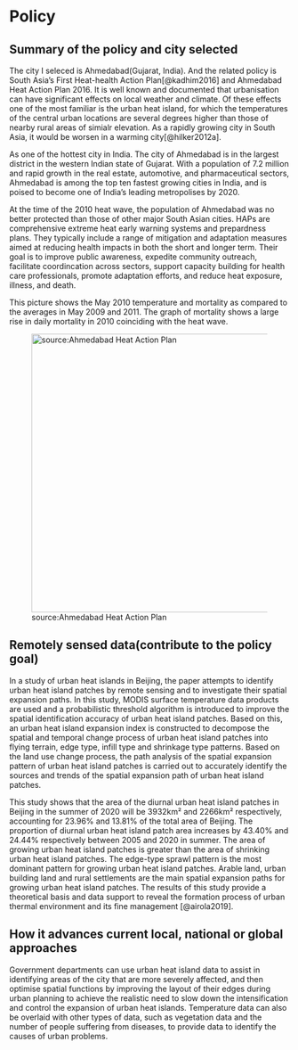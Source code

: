 # Policy

## Summary of the policy and city selected

The city I seleced is Ahmedabad(Gujarat, India). And the related policy is South Asia's First Heat-health Action Plan[@kadhim2016] and Ahmedabad Heat Action Plan 2016. It is well known and documented that urbanisation can have significant effects on local weather and climate. Of these effects one of the most familiar is the urban heat island, for which the temperatures of the central urban locations are several degrees higher than those of nearby rural areas of simialr elevation. As a rapidly growing city in South Asia, it would be worsen in a warming city[@hilker2012a].

As one of the hottest city in India. The city of Ahmedabad is in the largest district in the western Indian state of Gujarat. With a population of 7.2 million and rapid growth in the real estate, automotive, and pharmaceutical sectors, Ahmedabad is among the top ten fastest growing cities in India, and is poised to become one of India's leading metropolises by 2020.

At the time of the 2010 heat wave, the population of Ahmedabad was no better protected than those of other major South Asian cities. HAPs are comprehensive extreme heat early warning systems and prepardness plans. They typically include a range of mitigation and adaptation measures aimed at reducing health impacts in both the short and longer term. Their goal is to improve public awareness, expedite community outreach, facilitate coordincation across sectors, support capacity building for health care professionals, promote adaptation efforts, and reduce heat exposure, illness, and death.

This picture shows the May 2010 temperature and mortality as compared to the averages in May 2009 and 2011. The graph of mortality shows a large rise in daily mortality in 2010 coinciding with the heat wave.

![source:Ahmedabad Heat Action Plan](image/06.jpg){width="500"}

## Remotely sensed data(contribute to the policy goal)

In a study of urban heat islands in Beijing, the paper attempts to identify urban heat island patches by remote sensing and to investigate their spatial expansion paths. In this study, MODIS surface temperature data products are used and a probabilistic threshold algorithm is introduced to improve the spatial identification accuracy of urban heat island patches. Based on this, an urban heat island expansion index is constructed to decompose the spatial and temporal change process of urban heat island patches into flying terrain, edge type, infill type and shrinkage type patterns. Based on the land use change process, the path analysis of the spatial expansion pattern of urban heat island patches is carried out to accurately identify the sources and trends of the spatial expansion path of urban heat island patches.

This study shows that the area of the diurnal urban heat island patches in Beijing in the summer of 2020 will be 3932km² and 2266km² respectively, accounting for 23.96% and 13.81% of the total area of Beijing. The proportion of diurnal urban heat island patch area increases by 43.40% and 24.44% respectively between 2005 and 2020 in summer. The area of growing urban heat island patches is greater than the area of shrinking urban heat island patches. The edge-type sprawl pattern is the most dominant pattern for growing urban heat island patches. Arable land, urban building land and rural settlements are the main spatial expansion paths for growing urban heat island patches. The results of this study provide a theoretical basis and data support to reveal the formation process of urban thermal environment and its fine management [@airola2019].

## How it advances current local, national or global approaches

Government departments can use urban heat island data to assist in identifying areas of the city that are more severely affected, and then optimise spatial functions by improving the layout of their edges during urban planning to achieve the realistic need to slow down the intensification and control the expansion of urban heat islands. Temperature data can also be overlaid with other types of data, such as vegetation data and the number of people suffering from diseases, to provide data to identify the causes of urban problems.

